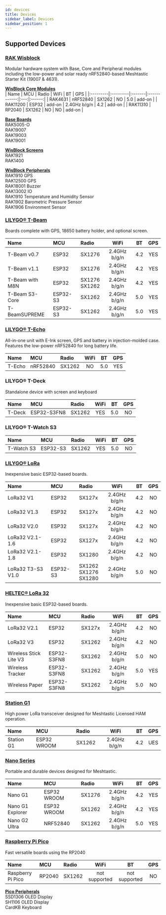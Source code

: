 ```yaml
---
id: devices
title: Devices
sidebar_label: Devices
sidebar_position: 1
---
```


## Supported Devices

### [RAK Wisblock](./rak/)
Modular hardware system with Base, Core and Peripheral modules including the low-power and solar ready nRF52840-based Meshtastic Starter Kit (19007 & 4631).

[**WisBlock Core Modules**](./rak/core-module/)<br/>
| Name     | MCU      | Radio  |     WiFi     | BT  |  GPS   |
|:---------|:---------|:-------|:------------:|:---:|:------:|
| RAK4631  | nRF52840 | SX1262 |      NO      | 5.0 | add-on |
| RAK11200 | ESP32    | add-on | 2.4GHz b/g/n | 4.2 | add-on |
| RAK11310 | RP2040   | SX1262 |      NO      | NO  | add-on |

[**Base Boards**](./rak/base-board/)<br/>
RAK5005-O<br/>
RAK19007<br/>
RAK19003<br/>
RAK19001<br/>

[**WisBlock Screens**](./rak/screens/)<br/>
RAK1921<br/>
RAK1400<br/>

[**WisBlock Peripherals**](./rak/peripherals/)<br/>
RAK1910 GPS<br/>
RAK12500 GPS<br/>
RAK18001 Buzzer<br/>
RAK13002 IO<br/>
RAK1910 Temperature and Humidity Sensor<br/>
RAK1902 Barometric Pressure Sensor<br/>
RAK1906 Environment Sensor<br/>

### [LILYGO® T-Beam](./tbeam/)
Boards complete with GPS, 18650 battery holder, and optional screen.

| Name            | MCU      | Radio             |     WiFi     | BT  | GPS |
|:----------------|:---------|:------------------|:------------:|:---:|:---:|
| T-Beam v0.7     | ESP32    | SX1276            | 2.4GHz b/g/n | 4.2 | YES |
| T-Beam v1.1     | ESP32    | SX1276            | 2.4GHz b/g/n | 4.2 | YES |
| T-Beam with M8N | ESP32    | SX1276<br/>SX1262 | 2.4GHz b/g/n | 4.2 | YES |
| T-Beam S3-Core  | ESP32-S3 | SX1262            | 2.4GHz b/g/n | 5.0 | YES |
| T-BeamSUPREME   | ESP32-S3 | SX1262            | 2.4GHz b/g/n | 5.0 | YES |

### [LILYGO® T-Echo](./techo/)
All-in-one unit with E-Ink screen, GPS and battery in injection-molded case.  Features the low-power nRF52840 for long battery life.

| Name | MCU | Radio | WiFi |  BT | GPS |
| :-- | :-- | :-- | :--: | :--: | :--: |
| T-Echo | nRF52840 | SX1262 | NO | 5.0 | YES |

### LILYGO® T-Deck
Standalone device with screen and keyboard

| Name | MCU | Radio | WiFi | BT | GPS |
| :-- | :-- | :-- | :--: | :--: | :--: |
| T-Deck | ESP32-S3FN8 | SX1262 | YES | 5.0 | NO |

### LILYGO® T-Watch S3

| Name | MCU | Radio | WiFi |  BT | GPS |
| :-- | :-- | :-- | :--: | :--: | :--: |
| T-Watch S3| ESP32-S3 | SX1262 | YES | 5.0 | NO |

### [LILYGO® LoRa](./lora/)
Inexpensive basic ESP32-based boards.

| Name              | MCU      | Radio                        |     WiFi     | BT  | GPS |
|:------------------|:---------|:-----------------------------|:------------:|:---:|:---:|
| LoRa32 V1         | ESP32    | SX127x                       | 2.4GHz b/g/n | 4.2 | NO  |
| LoRa32 V1.3       | ESP32    | SX127x                       | 2.4GHz b/g/n | 4.2 | NO  |
| LoRa32 V2.0       | ESP32    | SX127x                       | 2.4GHz b/g/n | 4.2 | NO  |
| LoRa32 V2.1-1.6   | ESP32    | SX127x                       | 2.4GHz b/g/n | 4.2 | NO  |
| LoRa32 V2.1-1.8   | ESP32    | SX1280                       | 2.4GHz b/g/n | 4.2 | NO  |
| LoRa32 T3-S3 V1.0 | ESP32-S3 | SX1262<br/>SX1276<br/>SX1280 | 2.4GHz b/g/n | 5.0 | NO  |

### [HELTEC® LoRa 32](./heltec/)
Inexpensive basic ESP32-based boards.

| Name                   | MCU         | Radio  |     WiFi     | BT  | GPS |
|:-----------------------|:------------|:-------|:------------:|:---:|:---:|
| LoRa32 V2.1            | ESP32       | SX127x | 2.4GHz b/g/n | 4.2 | NO  |
| LoRa32 V3              | ESP32       | SX1262 | 2.4GHz b/g/n | 4.2 | NO  |
| Wireless Stick Lite V3 | ESP32-S3FN8 | SX1262 | 2.4GHz b/g/n | 5.0 | NO  |
| Wireless Tracker       | ESP32-S3FN8 | SX1262 | 2.4GHz b/g/n | 5.0 | YES |
| Wireless Paper         | ESP32-S3FN8 | SX1262 | 2.4GHz b/g/n | 5.0 | NO  |

### [Station G1](./station-g1/)
High power LoRa transceiver designed for Meshtastic Licensed HAM operation.

| Name | MCU | Radio | WiFi |  BT | GPS |
| :-- | :-- | :-- | :--: | :--: | :--: |
| Station G1 | ESP32 WROOM | SX1262 | 2.4GHz b/g/n | 4.2 | UES |

### [Nano Series](./nano/)
Portable and durable devices designed for Meshtastic.

| Name             | MCU         | Radio  |     WiFi     | BT  | GPS |
|:-----------------|:------------|:-------|:------------:|:---:|:---:|
| Nano G1          | ESP32 WROOM | SX1276 | 2.4GHz b/g/n | 4.2 | YES |
| Nano G1 Explorer | ESP32 WROOM | SX1262 | 2.4GHz b/g/n | 4.2 | YES |
| Nano G2 Ultra    | NRF52840    | SX1262 | 2.4GHz b/g/n | 5.0 | YES |

### [Raspberry Pi Pico](./raspberry-pi/)
Fast versatile boards using the RP2040

| Name | MCU | Radio | WiFi |  BT | GPS |
| :-- | :-- | :-- | :--: | :--: | :--: |
| Raspberry Pi Pico | RP2040 | SX1262 | not supported | not supported | NO |

[**Pico Peripherals**](./raspberry-pi/peripherals/)<br/>
SSD1306 OLED Display<br/>
SH1106 OLED Display<br/>
CardKB Keyboard<br/>